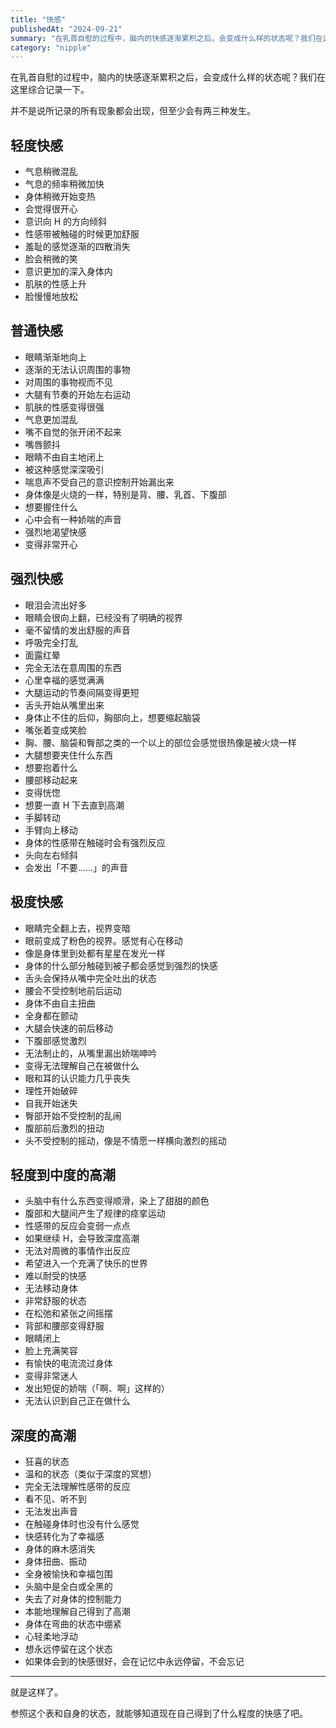 ```yaml
---
title: "快感"
publishedAt: "2024-09-21"
summary: "在乳首自慰的过程中，脑内的快感逐渐累积之后，会变成什么样的状态呢？我们在这里综合记录一下。并不是说所记录的所有现象都会出现，但至少会有两三种发生。"
category: "nipple"
---
```



在乳首自慰的过程中，脑内的快感逐渐累积之后，会变成什么样的状态呢？我们在这里综合记录一下。

并不是说所记录的所有现象都会出现，但至少会有两三种发生。

## 轻度快感

- 气息稍微混乱
- 气息的频率稍微加快
- 身体稍微开始变热
- 会觉得很开心
- 意识向 H 的方向倾斜
- 性感带被触碰的时候更加舒服
- 羞耻的感觉逐渐的四散消失
- 脸会稍微的笑
- 意识更加的深入身体内
- 肌肤的性感上升
- 脸慢慢地放松

## 普通快感

- 眼睛渐渐地向上
- 逐渐的无法认识周围的事物
- 对周围的事物视而不见
- 大腿有节奏的开始左右运动
- 肌肤的性感变得很强
- 气息更加混乱
- 嘴不自觉的张开闭不起来
- 嘴唇颤抖
- 眼睛不由自主地闭上
- 被这种感觉深深吸引
- 喘息声不受自己的意识控制开始漏出来
- 身体像是火烧的一样，特别是背、腰、乳首、下腹部
- 想要握住什么
- 心中会有一种娇喘的声音
- 强烈地渴望快感
- 变得非常开心

## 强烈快感

- 眼泪会流出好多
- 眼睛会很向上翻，已经没有了明确的视界
- 毫不留情的发出舒服的声音
- 呼吸完全打乱
- 面露红晕
- 完全无法在意周围的东西
- 心里幸福的感觉满满
- 大腿运动的节奏间隔变得更短
- 舌头开始从嘴里出来
- 身体止不住的后仰，胸部向上，想要缩起脑袋
- 嘴张着变成笑脸
- 胸、腰、脑袋和臀部之类的一个以上的部位会感觉很热像是被火烧一样
- 大腿想要夹住什么东西
- 想要抱着什么
- 腰部移动起来
- 变得恍惚
- 想要一直 H 下去直到高潮
- 手脚转动
- 手臂向上移动
- 身体的性感带在触碰时会有强烈反应
- 头向左右倾斜
- 会发出「不要……」的声音

## 极度快感

- 眼睛完全翻上去，视界变暗
- 眼前变成了粉色的视界。感觉有心在移动
- 像是身体里到处都有星星在发光一样
- 身体的什么部分触碰到被子都会感觉到强烈的快感
- 舌头会保持从嘴中完全吐出的状态
- 腰会不受控制地前后运动
- 身体不由自主扭曲
- 全身都在颤动
- 大腿会快速的前后移动
- 下腹部感觉激烈
- 无法制止的，从嘴里漏出娇喘呻吟
- 变得无法理解自己在被做什么
- 眼和耳的认识能力几乎丧失
- 理性开始破碎
- 自我开始迷失
- 臀部开始不受控制的乱闹
- 腹部前后激烈的扭动
- 头不受控制的摇动，像是不情愿一样横向激烈的摇动

## 轻度到中度的高潮

- 头脑中有什么东西变得顺滑，染上了甜甜的颜色
- 腹部和大腿间产生了规律的痉挛运动
- 性感带的反应会变弱一点点
- 如果继续 H，会导致深度高潮
- 无法对周微的事情作出反应
- 希望进入一个充满了快乐的世界
- 难以耐受的快感
- 无法移动身体
- 非常舒服的状态
- 在松弛和紧张之间摇摆
- 背部和腰部变得舒服
- 眼睛闭上
- 脸上充满笑容
- 有愉快的电流流过身体
- 变得非常迷人
- 发出短促的娇喘（「啊、啊」这样的）
- 无法认识到自己正在做什么

## 深度的高潮

- 狂喜的状态
- 温和的状态（类似于深度的冥想）
- 完全无法理解性感带的反应
- 看不见、听不到
- 无法发出声音
- 在触碰身体时也没有什么感觉
- 快感转化为了幸福感
- 身体的麻木感消失
- 身体扭曲、振动
- 全身被愉快和幸福包围
- 头脑中是全白或全黑的
- 失去了对身体的控制能力
- 本能地理解自己得到了高潮
- 身体在弯曲的状态中绷紧
- 心轻柔地浮动
- 想永远停留在这个状态
- 如果体会到的快感很好，会在记忆中永远停留，不会忘记

---

就是这样了。

参照这个表和自身的状态，就能够知道现在自己得到了什么程度的快感了吧。
